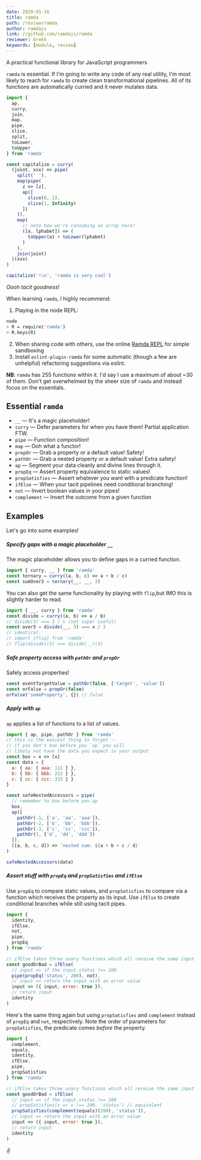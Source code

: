 ```yaml
---
date: 2020-01-16
title: ramda
path: /review/ramda
author: ramdajs
link: //github.com/ramdajs/ramda
reviewer: brekk
keywords: [module, review]
---
```



<PackageInstaller pkg="ramda">
  A practical functional library for JavaScript programmers
</PackageInstaller>

`ramda` is essential. If I'm going to write any code of any real utility, I'm most likely to reach for `ramda` to create clean transformational pipelines. All of its functions are automatically curried and it never mutates data.

```js
import {
  ap,
  curry,
  join,
  map,
  pipe,
  slice,
  split,
  toLower,
  toUpper
} from 'ramda'

const capitalize = curry(
  (joint, xxx) => pipe(
    split(' '),
    map(pipe(
      z => [z],
      ap([
        slice(0, 1),
        slice(1, Infinity)
      ])
    )),
    map(
      // note how we're consuming an array here!
      ([a, lphabet]) => (
        toUpper(a) + toLower(lphabet)
      )
    ),
    join(joint)
  )(xxx)
)

capitalize('!\n', 'ramda is very cool')
```

_Oooh tacit goodness_!

When learning `ramda`, I highly recommend:

1. Playing in the node REPL:

```sh
node
> R = require('ramda')
> R.keys(R)
```

2. When sharing code with others, use the online [Ramda REPL](//ramdajs.org/repl) for simple sandboxing
3. Install `eslint-plugin-ramda` for some automatic (though a few are unhelpful) refactoring suggestions via eslint.

**NB**: `ramda` has 255 functions within it. I'd say I use a maximum of about ~30 of them. Don't get overwhelmed by the sheer size of `ramda` and instead focus on the essentials.

## Essential `ramda`

- `__` &mdash; It's a magic placeholder!
- `curry` &mdash; Defer parameters for when you have them! Partial application FTW.
- `pipe` &mdash; Function composition!
- `map` &mdash; Ooh what a functor!
- `propOr` &mdash; Grab a property or a default value! Safety!
- `pathOr` &mdash; Grab a nested property or a default value! Extra safety!
- `ap` &mdash; Segment your data cleanly and divine lines through it.
- `propEq` &mdash; Assert property equivalence to static values!
- `propSatisfies` &mdash; Assert whatever you want with a predicate function!
- `ifElse` &mdash; When your tacit pipelines need conditional branching!
- `not` &mdash; Invert boolean values in your pipes!
- `complement` &mdash; Invert the outcome from a given function 

## Examples

Let's go into some examples!

##### Specify gaps with a magic placeholder `__`

The magic placeholder allows you to define gaps in a curried function.

```js
import { curry, __ } from 'ramda'
const ternary = curry((a, b, c) => a + b / c)
const sumOver3 = ternary(__, __, 3)
```

You can also get the same functionality by playing with `flip`,but IMO this is slightly harder to read.

```js
import { __, curry } from 'ramda'
const divide = curry((a, b) => a / b)
// divide(3) === 3 / x (not super useful)
const over3 = divide(__, 3) === x / 3
// identical:
// import {flip} from 'ramda'
// flip(divide)(3) === divide(__)(3)
```

##### Safe property access with `pathOr` and `propOr` 

Safely access properties!

```js
const eventTargetValue = pathOr(false, ['target', 'value'])
const orFalse = propOr(false)
orFalse('someProperty', {}) // false
```

##### Apply with `ap`

`ap` applies a list of functions to a list of values.

```js
import { ap, pipe, pathOr } from 'ramda'
// this is the easiest thing to forget --
// if you don't box before you `ap` you will
// likely not have the data you expect in your output
const box = x => [x]
const data = {
  a: { aa: { aaa: 111 } },
  b: { bb: { bbb: 222 } },
  c: { cc: { ccc: 333 } }
}

const safeNestedAccessors = pipe(
  // remember to box before you ap
  box,
  ap([
    pathOr(-1, ['a', 'aa', 'aaa']),
    pathOr(-2, ['b', 'bb', 'bbb']),
    pathOr(-3, ['c', 'cc', 'ccc']),
    pathOr(1, ['d', 'dd', 'ddd'])
  ]),
  ([a, b, c, d]) => `nested sum: ${a + b + c / d}`
)

safeNestedAccessors(data)
```

##### Assert stuff with `propEq` and `propSatisfies` and `ifElse`

Use `propEq` to compare static values, and `propSatisfies` to compare via a function which receives the property as its input. Use `ifElse` to create conditional branches while still using tacit pipes.

```js
import {
  identity,
  ifElse,
  not,
  pipe,
  propEq
} from 'ramda'

// ifElse takes three unary functions which all receive the same input
const goodOrBad = ifElse(
  // input => if the input.status !== 200
  pipe(propEq('status', 200), not),
  // input => return the input with an error value
  input => ({ input, error: true }),
  // return input
  identity
)
```

Here's the same thing again but using `propSatisfies` and `complement` instead of `propEq` and `not`, respectively. Note the order of parameters for `propSatisfies`, the predicate comes _before_ the property.

```js
import {
  complement,
  equals,
  identity,
  ifElse,
  pipe,
  propSatisfies
} from 'ramda'

// ifElse takes three unary functions which all receive the same input
const goodOrBad = ifElse(
  // input => if the input.status !== 200
  // propSatisfies(x => x !== 200, 'status') // equivalent
  propSatisfies(complement(equals)(200), 'status')),
  // input => return the input with an error value
  input => ({ input, error: true }),
  // return input
  identity
)
```

✌️
